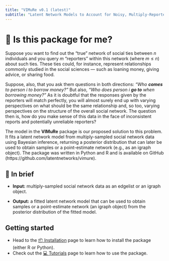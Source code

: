 ```yaml
---
title: "VIMuRe v0.1 (latest)"
subtitle: "Latent Network Models to Account for Noisy, Multiply-Reported Social Network Data"
---
```


# 📑 Is this package for me?

Suppose you want to find out the "true" network of social ties between $n$ individuals and you query $m$ "reporters" within this network (where $m \le n$) about such ties. These ties could, for instance, represent relationships commonly studied in the social sciences — such as loaning money, giving advice, or sharing food.

Suppose, also, that you ask them questions in both directions: _"Who **comes** to person $i$ to borrow money?"_ But also, _"Who does person $i$ **go to** when borrowing money?"_ As it is doubtful that the responses given by the reporters will match perfectly, you will almost surely end up with varying perspectives on what should be the same relationship and, so too, varying perspectives on the structure of the overall social network. The question then is, how do you make sense of this data in the face of inconsistent reports and potentially unreliable reporters?

The model in the **VIMuRe** package is our proposed solution to this problem. It fits a latent network model from multiply-sampled social network data using Bayesian inference, returning a posterior distribution that can later be used to obtain samples or a point-estimate network (e.g., as an igraph object). The package was written in Python and R and is available on GitHub (https://github.com/latentnetworks/vimure).

## 📝 In brief

- **Input:** multiply-sampled social network data as an edgelist or an igraph object.

- **Output:** a fitted latent network model that can be used to obtain samples or a point-estimate network (an igraph object) from the posterior distribution of the fitted model.

## Getting started

- Head to the [📦 Installation](./latest/install.qmd) page to learn how to install the package (either R or Python).
- Check out the [💻 Tutorials](./latest/tutorials.html) page to learn how to use the package.